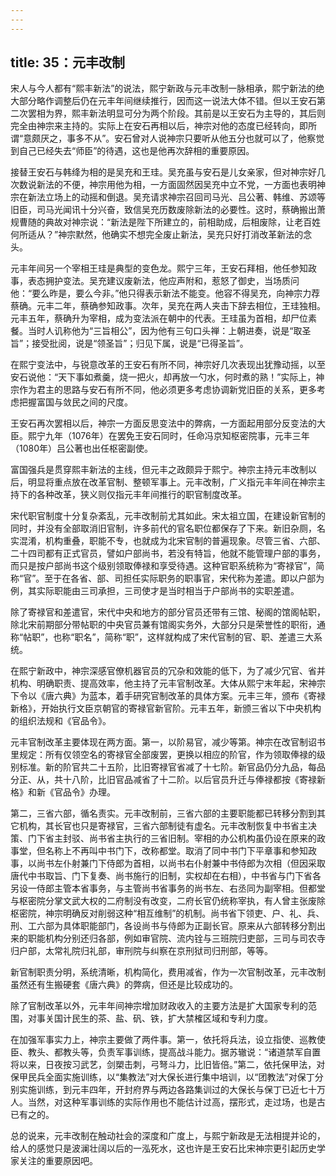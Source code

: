 ```yaml
---
---
---
```

title: 35：元丰改制
---



宋人与今人都有“熙丰新法”的说法，熙宁新政与元丰改制一脉相承，熙宁新法的绝大部分略作调整后仍在元丰年间继续推行，因而这一说法大体不错。但以王安石第二次罢相为界，熙丰新法明显可分为两个阶段。其前是以王安石为主导的，其后则完全由神宗来主持的。实际上在安石再相以后，神宗对他的态度已经转向，即所谓“意颇厌之，事多不从”。安石曾对人说神宗只要听从他五分也就可以了，他察觉到自己已经失去“师臣”的待遇，这也是他再次辞相的重要原因。

接替王安石与韩绛为相的是吴充和王珪。吴充虽与安石是儿女亲家，但对神宗好几次数说新法的不便，神宗用他为相，一方面固然因吴充中立不党，一方面也表明神宗在新法立场上的动摇和倒退。吴充请求神宗召回司马光、吕公著、韩维、苏颂等旧臣，司马光闻讯十分兴奋，致信吴充历数废除新法的必要性。这时，蔡确搬出萧规曹随的典故对神宗说：“新法是陛下所建立的，前相助成，后相废除，让老百姓何所适从？”神宗默然，他确实不想完全废止新法，吴充只好打消改革新法的念头。

元丰年间另一个宰相王珪是典型的变色龙。熙宁三年，王安石拜相，他任参知政事，表态拥护变法。吴充建议废新法，他应声附和，惹怒了御史，当场质问他：“要么昨是，要么今非。”他只得表示新法不能变。他容不得吴充，向神宗力荐蔡确。元丰二年，蔡确参知政事。次年，吴充在两人夹击下辞去相位，王珪独相。元丰五年，蔡确升为宰相，成为变法派在朝中的代表。王珪虽为首相，却尸位素餐。当时人讥称他为“三旨相公”，因为他有三句口头禅：上朝进奏，说是“取圣旨”；接受批阅，说是“领圣旨”；归见下属，说是“已得圣旨”。

在熙宁变法中，与锐意改革的王安石有所不同，神宗好几次表现出犹豫动摇，以至安石说他：“天下事如煮羹，烧一把火，却再放一勺水，何时煮的熟！”实际上，神宗作为君主的思路与安石有所不同，他必须更多考虑协调新党旧臣的关系，更多考虑把握富国与敛民之间的尺度。

王安石再次罢相以后，神宗一方面反思变法中的弊病，一方面起用部分反变法的大臣。熙宁九年（1076年）在罢免王安石同时，任命冯京知枢密院事，元丰三年（1080年）吕公著也出任枢密副使。

富国强兵是贯穿熙丰新法的主线，但元丰之政颇异于熙宁。神宗主持元丰改制以后，明显将重点放在改革官制、整顿军事上。元丰改制，广义指元丰年间在神宗主持下的各种改革，狭义则仅指元丰年间推行的职官制度改革。

宋代职官制度十分复杂紊乱，元丰改制前尤其如此。宋太祖立国，在建设新官制的同时，并没有全部取消旧官制，许多前代的官名职位都保存了下来。新旧杂厕，名实混淆，机构重叠，职能不专，也就成为北宋官制的普遍现象。尽管三省、六部、二十四司都有正式官员，譬如户部尚书，若没有特旨，他就不能管理户部的事务，而只是按户部尚书这个级别领取俸禄和享受待遇。这种官职系统称为“寄禄官”，简称“官”。至于在各省、部、司担任实际职务的职事官，宋代称为差遣。即以户部为例，其实际职能由三司承担，三司使才是当时相当于户部尚书的实职差遣。

除了寄禄官和差遣官，宋代中央和地方的部分官员还带有三馆、秘阁的馆阁帖职，除北宋前期部分带帖职的中央官员兼有馆阁实务外，大部分只是荣誉性的职衔，通称“帖职”，也称“职名”，简称“职”，这样就构成了宋代官制的官、职、差遣三大系统。

在熙宁新政中，神宗深感官僚机器官员的冗杂和效能的低下，为了减少冗官、省并机构、明确职责、提高效率，他主持了元丰官制改革。大体从熙宁末年起，宋神宗下令以《唐六典》为蓝本，着手研究官制改革的具体方案。元丰三年，颁布《寄禄新格》，开始执行文臣京朝官的寄禄官新官阶。元丰五年，新颁三省以下中央机构的组织法规和《官品令》。

元丰官制改革主要体现在两方面。第一，以阶易官，减少等第。神宗在改官制诏书里规定：所有仅领空名的寄禄官全部废罢，更换以相应的阶官，作为领取俸禄的级别标准。新的阶官共二十五阶，比旧寄禄官省减了十七阶。新官品仍分九品，每品分正、从，共十八阶，比旧官品减省了十二阶。以后官员升迁与俸禄都按《寄禄新格》和新《官品令》办理。

第二，三省六部，循名责实。元丰改制前，三省六部的主要职能都已转移分割到其它机构，其长官也只是寄禄官，三省六部制徒有虚名。元丰改制恢复中书省主决策、门下省主封驳、尚书省主执行的三省旧制。宰相的办公机构虽仍设在原来的政事堂，但名称上不再叫中书门下，改称都堂。取消了同中书门下平章事和参知政事，以尚书左仆射兼门下侍郎为首相，以尚书右仆射兼中书侍郎为次相（但因采取唐代中书取旨、门下复奏、尚书施行的旧制，实权却在右相），中书省与门下省各另设一侍郎主管本省事务，与主管尚书省事务的尚书左、右丞同为副宰相。但都堂与枢密院分掌文武大权的二府制没有改变，二府长官仍统称宰执，有人曾主张废除枢密院，神宗明确反对削弱这种“相互维制”的机制。尚书省下领吏、户、礼、兵、刑、工六部为具体职能部门，各设尚书与侍郎为正副长官。原来从六部转移分割出来的职能机构分别还归各部，例如审官院、流内铨与三班院归吏部，三司与司农寺归户部，太常礼院归礼部，审刑院与纠察在京刑狱司归刑部，等等。

新官制职责分明，系统清晰，机构简化，费用减省，作为一次官制改革，元丰改制虽然还有生搬硬套《唐六典》的弊病，但还是比较成功的。

除了官制改革以外，元丰年间神宗增加财政收入的主要方法是扩大国家专利的范围，对事关国计民生的茶、盐、矾、铁，扩大禁榷区域和专利力度。

在加强军事实力上，神宗主要做了两件事。第一，依托将兵法，设立指使、巡教使臣、教头、都教头等，负责军事训练，提高战斗能力。据苏辙说：“诸道禁军自置将以来，日夜按习武艺，剑槊击刺，弓弩斗力，比旧皆倍。”第二，依托保甲法，对保甲民兵全面实施训练，以“集教法”对大保长进行集中培训，以“团教法”对保丁分别实施训练，到元丰四年，开封府界与两边各路集训过的大保长与保丁已近七十万人。当然，对这种军事训练的实际作用也不能估计过高，摆形式，走过场，也是古已有之的。

总的说来，元丰改制在触动社会的深度和广度上，与熙宁新政是无法相提并论的，给人的感觉只是波澜壮阔以后的一泓死水，这也许是王安石比宋神宗更引起历史学家关注的重要原因吧。